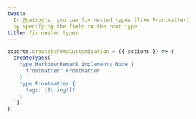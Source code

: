 ```yaml
---
tweet:
  In @gatsbyjs, you can fix nested types (like Frontmatter)
  by specifying the field on the root type
title: fix nested types
---
```


```js
exports.createSchemaCustomization = ({ actions }) => {
  createTypes(`
    type MarkdownRemark implements Node {
      frontmatter: Frontmatter
    }
    type Frontmatter {
      tags: [String!]!
    }
  `);
};
```
